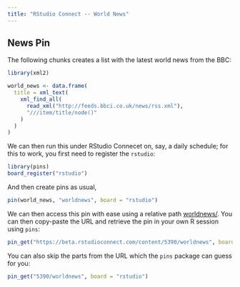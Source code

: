 ```yaml
---
title: "RStudio Connect -- World News"
---
```


## News Pin

The following chunks creates a list with the latest world news from the BBC:

```r
library(xml2)

world_news <- data.frame(
  title = xml_text(
    xml_find_all(
      read_xml("http://feeds.bbci.co.uk/news/rss.xml"),
      "///item/title/node()"
    )
  )
)
```

We can then run this under RStudio Connecet on, say, a daily schedule; for this to work, you first need to register the `rstudio`:

```r
library(pins)
board_register("rstudio")
```

And then create pins as usual,

```r
pin(world_news, "worldnews", board = "rstudio")
```

We can then access this pin with ease using a relative path [worldnews/](worldnews/). You can then copy-paste the URL and retrieve the pin in your own R session using `pins`:

```r
pin_get("https://beta.rstudioconnect.com/content/5390/worldnews", board = "rstudio")
```

You can also skip the parts from the URL which the `pins` package can guess for you:

```r
pin_get("5390/worldnews", board = "rstudio")
```
